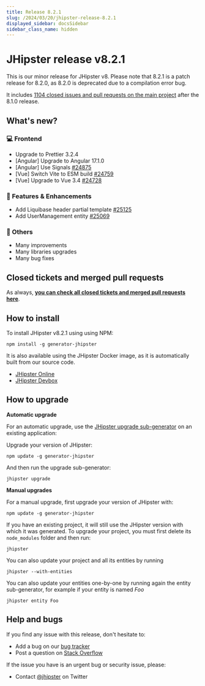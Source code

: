 ```yaml
---
title: Release 8.2.1
slug: /2024/03/20/jhipster-release-8.2.1
displayed_sidebar: docsSidebar
sidebar_class_name: hidden
---
```


# JHipster release v8.2.1

This is our minor release for JHipster v8. Please note that 8.2.1 is a patch release for 8.2.0, as 8.2.0 is deprecated due to a compilation error bug.

It includes [1104 closed issues and pull requests on the main project](https://github.com/jhipster/generator-jhipster/issues?q=is:closed+milestone:8.2.1) after the 8.1.0 release.

## What's new?

### :computer: Frontend

- Upgrade to Prettier 3.2.4
- [Angular] Upgrade to Angular 17.1.0
- [Angular] Use Signals [#24875](https://github.com/jhipster/generator-jhipster/pull/24875)
- [Vue] Switch Vite to ESM build [#24759](https://github.com/jhipster/generator-jhipster/pull/24759)
- [Vue] Upgrade to Vue 3.4 [#24728](https://github.com/jhipster/generator-jhipster/pull/24728)

### :gem: Features & Enhancements

- Add Liquibase header partial template [#25125](https://github.com/jhipster/generator-jhipster/pull/25125)
- Add UserManagement entity [#25069](https://github.com/jhipster/generator-jhipster/pull/25069)

### :scroll: Others

- Many improvements
- Many libraries upgrades
- Many bug fixes

## Closed tickets and merged pull requests

As always, **[you can check all closed tickets and merged pull requests here](https://github.com/jhipster/generator-jhipster/issues?q=is:closed+milestone:8.2.1)**.

## How to install

To install JHipster v8.2.1 using using NPM:

    npm install -g generator-jhipster

It is also available using the JHipster Docker image, as it is automatically built from our source code.

- [JHipster Online](https://start.jhipster.tech)
- [JHipster Devbox](https://github.com/jhipster/jhipster-devbox)

## How to upgrade

**Automatic upgrade**

For an automatic upgrade, use the [JHipster upgrade sub-generator](/upgrading-an-application/) on an existing application:

Upgrade your version of JHipster:

```
npm update -g generator-jhipster
```

And then run the upgrade sub-generator:

```
jhipster upgrade
```

**Manual upgrades**

For a manual upgrade, first upgrade your version of JHipster with:

```
npm update -g generator-jhipster
```

If you have an existing project, it will still use the JHipster version with which it was generated.
To upgrade your project, you must first delete its `node_modules` folder and then run:

```
jhipster
```

You can also update your project and all its entities by running

```
jhipster --with-entities
```

You can also update your entities one-by-one by running again the entity sub-generator, for example if your entity is named _Foo_

```
jhipster entity Foo
```

## Help and bugs

If you find any issue with this release, don't hesitate to:

- Add a bug on our [bug tracker](https://github.com/jhipster/generator-jhipster/issues?state=open)
- Post a question on [Stack Overflow](http://stackoverflow.com/tags/jhipster/info)

If the issue you have is an urgent bug or security issue, please:

- Contact [@jhipster](https://twitter.com/jhipster) on Twitter
